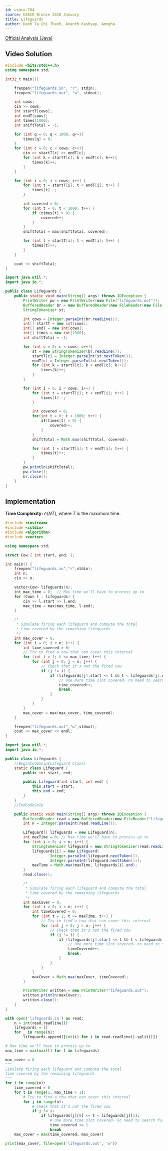 ```yaml
---
id: usaco-784
source: USACO Bronze 2018 January
title: Lifeguards
author: Danh Ta Chi Thanh, Ananth Kashyap, Amogha
---
```


[Official Analysis (Java)](http://www.usaco.org/current/data/sol_lifeguards_bronze_jan18.html)

## Video Solution

<Youtube id="6csm5QNoDIs" />

<Spoiler title="Video Solution Code">

<LanguageSection>
<CPPSection>

```cpp
#include <bits/stdc++.h>
using namespace std;

int32_t main(){

	freopen("lifeguards.in", "r", stdin);
	freopen("lifeguards.out", "w", stdout);

	int cows;
	cin >> cows;
	int startT[cows];
	int endT[cows];
	int times[1000];
	int shiftTotal = -1;

	for (int q = 0; q < 1000; q++){
		times[q] = 0;
	}
	for (int c = 0; c < cows; c++){
		cin >> startT[c] >> endT[c];
		for (int k = startT[c]; k < endT[c]; k++){
			times[k]++;
		}
	}

	for (int i = 0; i < cows; i++) {
		for (int t = startT[i]; t < endT[i]; t++) {
			times[t]--;
		}

		int covered = 0;
		for (int t = 0; t < 1000; t++) {
			if (times[t] > 0) {
				covered++;
			}
		}
		shiftTotal = max(shiftTotal, covered);

		for (int t = startT[i]; t < endT[i]; t++) {
			times[t]++;
		}
	}

	cout << shiftTotal;
}

```

</CPPSection>
<JavaSection>

```java
import java.util.*;
import java.io.*;

public class Lifeguards {
	public static void main(String[] args) throws IOException {
		PrintWriter pw = new PrintWriter(new File("lifeguards.out"));
		BufferedReader br = new BufferedReader(new FileReader(new File("lifeguards.in")));
		StringTokenizer st;

		int cows = Integer.parseInt(br.readLine());
		int[] startT = new int[cows];
		int[] endT = new int[cows];
		int[] times = new int[1000];
		int shiftTotal = -1;

		for (int c = 0; c < cows; c++){
			st = new StringTokenizer(br.readLine());
			startT[c] = Integer.parseInt(st.nextToken());
			endT[c] = Integer.parseInt(st.nextToken());
			for (int k = startT[c]; k < endT[c]; k++){
				times[k]++;
			}
		}

		for (int i = 0; i < cows; i++) {
			for (int t = startT[i]; t < endT[i]; t++) {
				times[t]--;
			}

			int covered = 0;
			for(int t = 0; t < 1000; t++) {
				if(times[t] > 0) {
					covered++;
				}
			}
			shiftTotal = Math.max(shiftTotal, covered);

			for (int t = startT[i]; t < endT[i]; t++) {
				times[t]++;
			}
		}
		pw.println(shiftTotal);
		pw.close();
		br.close();
	}
}

```

</JavaSection>
</LanguageSection>
</Spoiler>

## Implementation

**Time Complexity:** $\mathcal{O}(NT)$, where $T$ is the maximum time.

<LanguageSection>
<CPPSection>

```cpp
#include <iostream>
#include <cstdio>
#include <algorithm>
#include <vector>

using namespace std;

struct Cow { int start, end; };

int main() {
	freopen("lifeguards.in","r",stdin);
	int n;
	cin >> n;

	vector<Cow> lifeguards(n);
	int max_time = 0;  // Max time we'll have to process up to
	for (Cow& l : lifeguards) {
		cin >> l.start >> l.end;
		max_time = max(max_time, l.end);
	}

	/*
	 * Simulate firing each lifeguard and compute the total
	 * time covered by the remaining lifeguards
	 */
	int max_cover = 0;
	for (int i = 0; i < n; i++) {
		int time_covered = 0;
		// Try to find a cow that can cover this interval
		for (int t = 1; t <= max_time; t++) {
			for (int j = 0; j < n; j++) {
				// Check that it's not the fired cow
				if (j != i) {
					if (lifeguards[j].start <= t && t < lifeguards[j].end) {
						// One more time slot covered- no need to search further
						time_covered++;
						break;
					}
				}
			}
		}
		max_cover = max(max_cover, time_covered);
	}

	freopen("lifeguards.out","w",stdout);
	cout << max_cover << endl;
}
```

</CPPSection>
<JavaSection>

```java
import java.util.*;
import java.io.*;

public class Lifeguards {
	//BeginCodeSnip{Lifeguard Class}
	static class Lifeguard {
		public int start, end;

		public Lifeguard(int start, int end) {
			this.start = start;
			this.end = end;
		}
	}
	//EndCodeSnip

	public static void main(String[] args) throws IOException {
		BufferedReader read = new BufferedReader(new FileReader("lifeguards.in"));
		int n = Integer.parseInt(read.readLine());

		Lifeguard[] lifeguards = new Lifeguard[n];
		int maxTime = 0; // Max time we'll have to process up to
		for (int i = 0; i < n; i++) {
			StringTokenizer lifeguard = new StringTokenizer(read.readLine());
			lifeguards[i] = new Lifeguard(
					Integer.parseInt(lifeguard.nextToken()),
					Integer.parseInt(lifeguard.nextToken()));
			maxTime = Math.max(maxTime, lifeguards[i].end);
		}
		read.close();

		/*
		 * Simulate firing each lifeguard and compute the total
		 * time covered by the remaining lifeguards
		 */
		int maxCover = 0;
		for (int i = 0; i < n; i++) {
			int timeCovered = 0;
			for (int t = 1; t <= maxTime; t++) {
				// Try to find a cow that can cover this interval
				for (int j = 0; j < n; j++) {
					// Check that it's not the fired cow
					if (j != i) {
						if (lifeguards[j].start <= t && t < lifeguards[j].end) {
							// One more time slot covered- no need to search further
							timeCovered++;
							break;
						}
					}
				}
			}
			maxCover = Math.max(maxCover, timeCovered);
		}

		PrintWriter written = new PrintWriter("lifeguards.out");
		written.println(maxCover);
		written.close();
	}
}
```

</JavaSection>
<PySection>

```py
with open('lifeguards.in') as read:
	n = int(read.readline())
	lifeguards = []
	for _ in range(n):
		lifeguards.append([int(i) for i in read.readline().split()])

# Max time we'll have to process up to
max_time = max(max(l) for l in lifeguards)

max_cover = 0
"""
Simulate firing each lifeguard and compute the total
time covered by the remaining lifeguards
"""
for i in range(n):
	time_covered = 0
	for t in range(1, max_time + 1):
		# Try to find a cow that can cover this interval
		for j in range(n):
			# Check that it's not the fired cow
			if j != i:
				if lifeguards[j][0] <= t < lifeguards[j][1]:
					# One more time slot covered- no need to search further
					time_covered += 1
					break
	max_cover = max(time_covered, max_cover)

print(max_cover, file=open('lifeguards.out', 'w'))
```

</PySection>
</LanguageSection>
